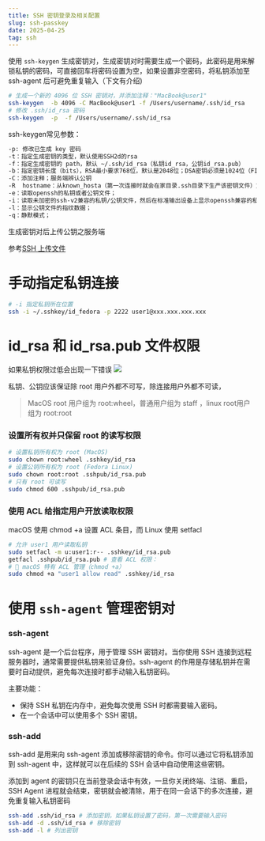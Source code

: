 ```yaml
---
title: SSH 密钥登录及相关配置
slug: ssh-passkey
date: 2025-04-25
tag: ssh
---
```


使用 `ssh-keygen` 生成密钥对，生成密钥对时需要生成一个密码，此密码是用来解锁私钥的密码，可直接回车将密码设置为空，如果设置非空密码，将私钥添加至 ssh-agent 后可避免重复输入（下文有介绍)

```bash
# 生成一个新的 4096 位 SSH 密钥对，并添加注释："MacBook@user1"
ssh-keygen  -b 4096 -C MacBook@user1 -f /Users/username/.ssh/id_rsa
# 修改 .ssh/id_rsa 密码
ssh-keygen  -p  -f /Users/username/.ssh/id_rsa

```

ssh-keygen常见参数：

```txt
-p: 修改已生成 key 密码
-t：指定生成密钥的类型，默认使用SSH2d的rsa
-f：指定生成密钥的 path，默认 ~/.ssh/id_rsa（私钥id_rsa，公钥id_rsa.pub）
-b：指定密钥长度（bits），RSA最小要求768位，默认是2048位；DSA密钥必须是1024位（FIPS 1862标准规定）
-C：添加注释；服务端辨认公钥
-R  hostname：从known_hosta（第一次连接时就会在家目录.ssh目录下生产该密钥文件）文件中删除所有属于hostname的密钥
-e：读取openssh的私钥或者公钥文件；
-i：读取未加密的ssh-v2兼容的私钥/公钥文件，然后在标准输出设备上显示openssh兼容的私钥/公钥；
-l：显示公钥文件的指纹数据；
-q：静默模式；
```

生成密钥对后上传公钥之服务端

参考[SSH 上传文件](/wiki/ssh-transfer-file)

# 手动指定私钥连接

```sh
# -i 指定私钥所在位置
ssh -i ~/.sshkey/id_fedora -p 2222 user1@xxx.xxx.xxx.xxx
```

# id_rsa 和 id_rsa.pub 文件权限

如果私钥权限过低会出现一下错误
![](./key_error.jpeg)

私钥、公钥应该保证除 root 用户外都不可写，除连接用户外都不可读，

> MacOS root 用户组为 root:wheel，普通用户组为 staff ，linux root用户组为 root:root

### 设置所有权并只保留 root 的读写权限

```sh
# 设置私钥所有权为 root (MacOS)
sudo chown root:wheel .sshkey/id_rsa
# 设置公钥所有权为 root (Fedora Linux)
sudo chown root:root .sshpub/id_rsa.pub
# 只有 root 可读写
sudo chmod 600 .sshpub/id_rsa.pub

```

### 使用 ACL 给指定用户开放读取权限

macOS 使用 chmod +a 设置 ACL 条目，而 Linux 使用 setfacl

```sh
# 允许 user1 用户读取私钥
sudo setfacl -m u:user1:r-- .sshkey/id_rsa.pub
getfacl .sshpub/id_rsa.pub # 查看 ACL 权限：
# 📝 macOS 特有 ACL 管理（chmod +a）
sudo chmod +a "user1 allow read" .sshkey/id_rsa
```

# 使用 `ssh-agent` 管理密钥对

### ssh-agent

ssh-agent 是一个后台程序，用于管理 SSH 密钥对。当你使用 SSH 连接到远程服务器时，通常需要提供私钥来验证身份。ssh-agent 的作用是存储私钥并在需要时自动提供，避免每次连接时都手动输入私钥密码。

主要功能：

- 保持 SSH 私钥在内存中，避免每次使用 SSH 时都需要输入密码。
- 在一个会话中可以使用多个 SSH 密钥。

### ssh-add

ssh-add 是用来向 ssh-agent 添加或移除密钥的命令。你可以通过它将私钥添加到 ssh-agent 中，这样就可以在后续的 SSH 会话中自动使用这些密钥。

添加到 agent 的密钥只在当前登录会话中有效，一旦你关闭终端、注销、重启，SSH Agent 进程就会结束，密钥就会被清除，用于在同一会话下的多次连接，避免重复输入私钥密码

```bash
ssh-add .ssh/id_rsa # 添加密钥，如果私钥设置了密码，第一次需要输入密码
ssh-add -d .ssh/id_rsa # 移除密钥
ssh-add -l # 列出密钥
```
